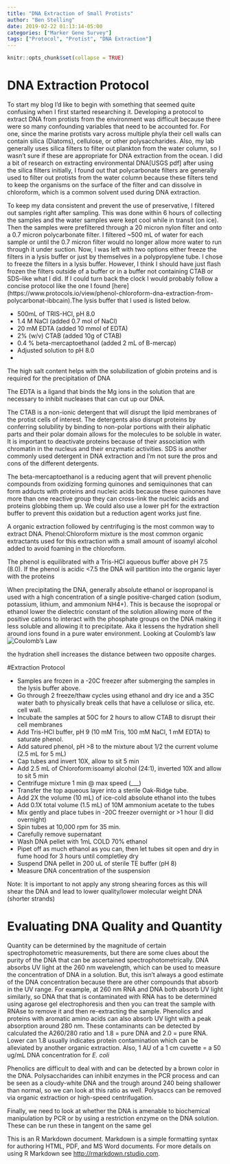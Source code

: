 ```yaml
---
title: "DNA Extraction of Small Protists"
author: "Ben Stelling"
date: 2019-02-22 01:13:14-05:00
categories: ["Marker Gene Survey"]
tags: ["Protocol", "Protist", "DNA Extraction"]
---
```


```r
knitr::opts_chunk$set(collapse = TRUE)
```

# DNA Extraction Protocol

To start my blog I'd like to begin with something that seemed quite confusing when I first started researching it. Developing a protocol to extract DNA from protists from the environment was difficult because there were so many confounding variables that need to be accounted for. For one, since the marine protists vary across multiple phyla their cell walls can contain silica (Diatoms), cellulose, or other polysaccharides. Also, my lab generally uses silica filters to filter out plankton from the water column, so I wasn't sure if these are appropriate for DNA extraction from the ocean. I did a bit of research on extracting environmental DNA[USGS pdf] after using the silica filters initially, I found out that polycarbonate filters are generally used to filter out protists from the water column because these filters tend to keep the organisms on the surface of the filter and can dissolve in chloroform, which is a common solvent used during DNA extraction. 

To keep my data consistent and prevent the use of preservative, I filtered out samples right after sampling. This was done within 6 hours of collecting the samples and the water samples were kept cool while in transit (on ice). Then the samples were prefiltered through a 20 micron nylon filter and onto a 0.7 micron polycarbonate filter. I filtered ~500 mL of water for each sample or until the 0.7 micron filter would no longer allow more water to run through it under suction. Now, I was left with two options either freeze the filters in a lysis buffer or just by themselves in a polypropylene tube. I chose to freeze the filters in a lysis buffer. However, I think I should have just flash frozen the filters outside of a buffer or in a buffer not containing CTAB or SDS--like what I did. If I could turn back the clock I would probably follow a concise protocol like the one I found [here] (https://www.protocols.io/view/phenol-chloroform-dna-extraction-from-polycarbonat-ibbcain).The lysis buffer that I used is listed below.

* 500mL of TRIS-HCl, pH 8.0
* 1.4 M NaCl (added 0.7 mol of NaCl)
* 20 mM EDTA (added 10 mmol of EDTA)
* 2% (w/v) CTAB (added 10g of CTAB)
* 0.4 % beta-mercaptoethanol (added 2 mL of B-mercap)
* Adjusted solution to pH 8.0
*

The high salt content helps with the solubilization of globin proteins and is required for the precipitation of DNA

The EDTA is a ligand that binds the Mg ions in the solution that are necessary to inhibit nucleases that can cut up our DNA. 

The CTAB is a non-ionic detergent that will disrupt the lipid membranes of the protist cells of interest. The detergents also disrupt proteins by conferring solubility by binding to non-polar portions with their aliphatic parts and their polar domain allows for the molecules to be soluble in water. It is important to deactivate proteins because of their association with chromatin in the nucleus and their enzymatic activities. SDS is another commonly used detergent in DNA extraction and I'm not sure the pros and cons of the different detergents.

The beta-mercaptoethanol is a reducing agent that will prevent phenolic compounds from oxidizing forming quinones and semiquinones that can form adducts with proteins and nucleic acids because these quinones have more than one reactive group they can cross-link the nucleic acids and proteins globbing them up. We could also use a lower pH for the extraction buffer to prevent this oxidation but a reduction agent works just fine.


A organic extraction followed by centrifuging is the most common way to extract DNA. Phenol:Chloroform mixture is the most common organic extractants used for this extraction with a small amount of isoamyl alcohol added  to avoid foaming in the chloroform.

The phenol is equilibrated with a Tris-HCl aqueous buffer above pH 7.5 (8.0). If the phenol is acidic <7.5 the DNA will partition into the organic layer with the proteins

When precipitating the DNA, generally absolute ethanol or isopropanol is used with a high concentration of a single positive-charged cation (sodium, potassium, lithium, and ammonium NH4+). This is because the isopropal or ethanol lower the dielectric constant of the solution allowing more of the positive cations to interact with the phosphate groups on the DNA making it less soluble and allowing it to precipitate. Aka it lessens the hydration shell around ions found in a pure water environment. Looking at Coulomb's law ![Coulomb's Law](C:/Users/Tyler/website/public/post/2015-07-23-r-rmarkdown/coulombs-law-electric-force.png)

the hydration shell increases the distance between two opposite charges.

#Extraction Protocol

* Samples are frozen in a -20C freezer after submerging the samples in the lysis buffer above.
* Go through 2 freeze/thaw cycles using ethanol and dry ice and a 35C water bath to physically break cells that have a cellulose or silica, etc. cell wall.
* Incubate the samples at 50C for 2 hours to allow CTAB to disrupt their cell membranes
* Add Tris-HCl buffer, pH 9 (10 mM Tris, 100 mM NaCl, 1 mM EDTA) to saturate phenol.
* Add satured phenol, pH >8 to the mixture about 1/2 the current volume (2.5 mL for 5 mL)
* Cap tubes and invert 10X, allow to sit 5 min
* Add 2.5 mL of Chloroform:isoamyl alcohol (24:1), inverted 10X and allow to sit 5 min
* Centrifuge mixture 1 min @ max speed (___)
* Transfer the top aqueous layer into a sterile Oak-Ridge tube.
* Add 2X the volume (10 mL) of ice-cold absolute ethanol into the tubes
* Add 0.1X total volume (1.5 mL) of 10M ammonium acetate to the tubes
* Mix gently and place tubes in -20C freezer overnight or >1 hour (I did overnight)
* Spin tubes at 10,000 rpm for 35 min.
* Carefully remove supernatant 
* Wash DNA pellet with 1mL COLD 70% ethanol
* Pipet off as much ethanol as you can, then let tubes sit open and dry in fume hood for 3 hours until completley dry
* Suspend DNA pellet in 200 uL of sterile TE buffer (pH 8)
* Measure DNA concentration of the suspension 

Note: It is important to not apply any strong shearing forces as this will shear the DNA and lead to lower quality/lower molecular weight DNA (shorter strands)

# Evaluating DNA Quality and Quantity

Quantity can be determined by the magnitude of certain spectrophotometric measurements, but there are some clues about the purity of the DNA that can be ascertained spectrophotometrically. DNA absorbs UV light at the 260 nm wavelength, which can be used to measure the concentration of DNA in a solution. But, this isn't always a good estimate of the DNA concentration because there are other compounds that absorb in the UV range. For example, at 260 nm RNA and DNA both absorb UV light similarly, so DNA that that is contaminated with RNA has to be determined using agarose gel electrophoresis and then you can treat the sample with RNAse to remove it and then re-extracting the sample. Phenolics and proteins with aromatic amino acids can also absorb UV light with a peak absorption around 280 nm. These contaminants can be detected by calculated the A260/280 ratio and 1.8 = pure DNA and 2.0 = pure RNA. Lower can 1.8 usually indicates protein contamination which can be alleviated by another organic extraction. Also, 1 AU of a 1 cm cuvette = a 50 ug/mL DNA concentration for _E. coli_

Phenolics are difficult to deal with and can be detected by a brown color in the DNA. Polysaccharides can inhibit enzymes in the PCR process and can be seen as a cloudy-white DNA and the trough around 240 being shallower than normal, so we can look at this ratio as well. Polysaccs can be removed via organic extraction or high-speed centrifugation. 

Finally, we need to look at whether the DNA is amenable to biochemical manipulation by PCR or by using a restriction enzyme on the DNA solution. These can be run these in tangent on the same gel



This is an R Markdown document. Markdown is a simple formatting syntax for authoring HTML, PDF, and MS Word documents. For more details on using R Markdown see <http://rmarkdown.rstudio.com>.

